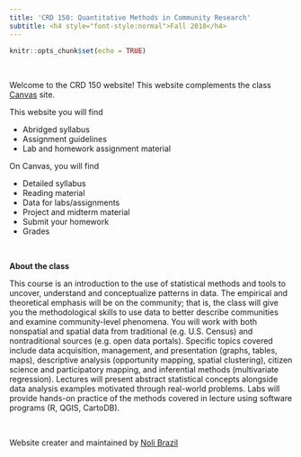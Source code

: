 ```yaml
---
title: 'CRD 150: Quantitative Methods in Community Research'
subtitle: <h4 style="font-style:normal">Fall 2018</h4>
---
```


<style>
p.comment {
background-color: #DBDBDB;
padding: 10px;
border: 1px solid black;
margin-left: 25px;
border-radius: 5px;
font-style: italic;
}

</style>

```r
knitr::opts_chunk$set(echo = TRUE)
```

\

Welcome to the CRD 150 website!  This website complements the class [Canvas](https://login.canvas.ucdavis.edu/) site.  

This website you will find

* Abridged syllabus
* Assignment guidelines 
* Lab and homework assignment material

On Canvas, you will find

* Detailed syllabus
* Reading material
* Data for labs/assignments
* Project and midterm material
* Submit your homework
* Grades

\


**About the class**

This course is an introduction to the use of statistical methods and tools to uncover, understand and conceptualize patterns in data.  The empirical and theoretical emphasis will be on the community; that is, the class will give you the methodological skills to use data to better describe communities and examine community-level phenomena.  You will work with both nonspatial and spatial data from traditional (e.g. U.S. Census) and nontraditional sources (e.g. open data portals).  Specific topics covered include data acquisition, management, and presentation (graphs, tables, maps), descriptive analysis (opportunity mapping, spatial clustering), citizen science and participatory mapping, and inferential methods (multivariate regression).  Lectures will present abstract statistical concepts alongside data analysis examples motivated through real-world problems.  Labs will provide hands-on practice of the methods covered in lecture using software programs (R, QGIS, CartoDB). 

\


Website creater and maintained by [Noli Brazil](https://nbrazil.faculty.ucdavis.edu/)
